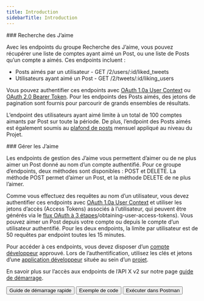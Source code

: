 ```yaml
---
title: Introduction
sidebarTitle: Introduction
---
```



<div id="likes-lookup">
  ### Recherche des J’aime
</div>

Avec les endpoints du groupe Recherche des J’aime, vous pouvez récupérer une liste de comptes ayant aimé un Post, ou une liste de Posts qu’un compte a aimés. Ces endpoints incluent :

- Posts aimés par un utilisateur - GET /2/users/:id/liked\_tweets
- Utilisateurs ayant aimé un Post - GET /2/tweets/:id/liking\_users

Vous pouvez authentifier ces endpoints avec [OAuth 1.0a User Context](/fr/resources/fundamentals/authentication) ou [OAuth 2.0 Bearer Token](/fr/resources/fundamentals/authentication#oauth-2-0). Pour les endpoints des Posts aimés, des jetons de pagination sont fournis pour parcourir de grands ensembles de résultats.

L’endpoint des utilisateurs ayant aimé limite à un total de 100 comptes aimants par Post sur toute la période. De plus, l’endpoint des Posts aimés est également soumis au [plafond de posts](/fr/x-api/fundamentals/post-cap) mensuel appliqué au niveau du Projet.
 

<div id="manage-likes">
  ### Gérer les J’aime
</div>

Les endpoints de gestion des J’aime vous permettent d’aimer ou de ne plus aimer un Post donné au nom d’un compte authentifié. Pour ce groupe d’endpoints, deux méthodes sont disponibles : POST et DELETE. La méthode POST permet d’aimer un Post, et la méthode DELETE de ne plus l’aimer.

Comme vous effectuez des requêtes au nom d’un utilisateur, vous devez authentifier ces endpoints avec [OAuth 1.0a User Context](/fr/resources/fundamentals/authentication) et utiliser les jetons d’accès (Access Tokens) associés à l’utilisateur, qui peuvent être générés via le [flux OAuth à 3 étapes](/fr/resources/fundamentals/authentication#oauth-1-0a-2)/obtaining-user-access-tokens). Vous pouvez aimer un Post depuis votre compte ou depuis le compte d’un utilisateur authentifié. Pour les deux endpoints, la limite par utilisateur est de 50 requêtes par endpoint toutes les 15 minutes.

Pour accéder à ces endpoints, vous devez disposer d’un [compte développeur](/fr/resources/fundamentals/developer-portal) approuvé. Lors de l’authentification, utilisez les clés et jetons d’une [application développeur](/fr/resources/fundamentals/developer-apps) située au sein d’un [projet](/fr/resources/fundamentals/projects).

En savoir plus sur l’accès aux endpoints de l’API X v2 sur notre page [guide de démarrage](/fr/x-api/getting-started/about-x-api).

<div class="flex space-x-2">
  <Button href="/fr/x-api/posts/likes/quickstart/likes-lookup">
    Guide de démarrage rapide
  </Button>

  <Button href="https://github.com/xdevplatform/Twitter-API-v2-sample-code">
    Exemple de code
  </Button>

  <Button href="https://app.getpostman.com/run-collection/9956214-784efcda-ed4c-4491-a4c0-a26470a67400">
    Exécuter dans Postman
  </Button>
</div>